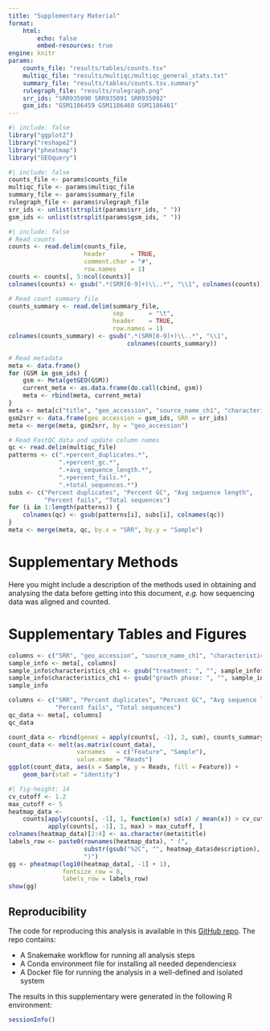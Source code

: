 ```yaml
---
title: "Supplementary Material"
format:
    html:
        echo: false
        embed-resources: true
engine: knitr
params:
    counts_file: "results/tables/counts.tsv"
    multiqc_file: "results/multiqc/multiqc_general_stats.txt"
    summary_file: "results/tables/counts.tsv.summary"
    rulegraph_file: "results/rulegraph.png"
    srr_ids: "SRR935090 SRR935091 SRR935092"
    gsm_ids: "GSM1186459 GSM1186460 GSM1186461"
---
```


```r
#| include: false
library("ggplot2")
library("reshape2")
library("pheatmap")
library("GEOquery")
```

```r
#| include: false
counts_file <- params$counts_file
multiqc_file <- params$multiqc_file
summary_file <- params$summary_file
rulegraph_file <- params$rulegraph_file
srr_ids <- unlist(strsplit(params$srr_ids, " "))
gsm_ids <- unlist(strsplit(params$gsm_ids, " "))
```

```r
#| include: false
# Read counts
counts <- read.delim(counts_file,
                     header       = TRUE,
                     comment.char = "#",
                     row.names    = 1)
counts <- counts[, 5:ncol(counts)]
colnames(counts) <- gsub(".*(SRR[0-9]+)\\..*", "\\1", colnames(counts))

# Read count summary file
counts_summary <- read.delim(summary_file,
                             sep       = "\t",
                             header    = TRUE,
                             row.names = 1)
colnames(counts_summary) <- gsub(".*(SRR[0-9]+)\\..*", "\\1",
                                 colnames(counts_summary))

# Read metadata
meta <- data.frame()
for (GSM in gsm_ids) {
    gsm <- Meta(getGEO(GSM))
    current_meta <- as.data.frame(do.call(cbind, gsm))
    meta <- rbind(meta, current_meta)
}
meta <- meta[c("title", "geo_accession", "source_name_ch1", "characteristics_ch1")]
gsm2srr <- data.frame(geo_accession = gsm_ids, SRR = srr_ids)
meta <- merge(meta, gsm2srr, by = "geo_accession")

# Read FastQC data and update column names
qc <- read.delim(multiqc_file)
patterns <- c(".+percent_duplicates.*",
              ".+percent_gc.*",
              ".+avg_sequence_length.*",
              ".+percent_fails.*",
              ".+total_sequences.*")
subs <- c("Percent duplicates", "Percent GC", "Avg sequence length",
          "Percent fails", "Total sequences")
for (i in 1:length(patterns)) {
    colnames(qc) <- gsub(patterns[i], subs[i], colnames(qc))
}
meta <- merge(meta, qc, by.x = "SRR", by.y = "Sample")
```

# Supplementary Methods

Here you might include a description of the methods used in obtaining and
analysing the data before getting into this document, *e.g.* how sequencing data
was aligned and counted.

# Supplementary Tables and Figures

```r
columns <- c("SRR", "geo_accession", "source_name_ch1", "characteristics_ch1")
sample_info <- meta[, columns]
sample_info$characteristics_ch1 <- gsub("treatment: ", "", sample_info$characteristics_ch1)
sample_info$characteristics_ch1 <- gsub("growth phase: ", "", sample_info$characteristics_ch1)
sample_info
```

```r
columns <- c("SRR", "Percent duplicates", "Percent GC", "Avg sequence length",
             "Percent fails", "Total sequences")
qc_data <- meta[, columns]
qc_data
```

```r
count_data <- rbind(genes = apply(counts[, -1], 2, sum), counts_summary)
count_data <- melt(as.matrix(count_data),
                   varnames   = c("Feature", "Sample"),
                   value.name = "Reads")
ggplot(count_data, aes(x = Sample, y = Reads, fill = Feature)) +
    geom_bar(stat = "identity")
```

```r
#| fig-height: 14
cv_cutoff <- 1.2
max_cutoff <- 5
heatmap_data <-
    counts[apply(counts[, -1], 1, function(x) sd(x) / mean(x)) > cv_cutoff &
           apply(counts[, -1], 1, max) > max_cutoff, ]
colnames(heatmap_data)[2:4] <- as.character(meta$title)
labels_row <- paste0(rownames(heatmap_data), " (",
                     substr(gsub("%2C", "", heatmap_data$description), 1, 50),
                     ")")
gg <- pheatmap(log10(heatmap_data[, -1] + 1),
               fontsize_row = 8,
               labels_row = labels_row)
show(gg)
```

## Reproducibility

The code for reproducing this analysis is available in this [GitHub repo](https://github.com/NBISweden/workshop-reproducible-research/tree/master/docker).
The repo contains:

- A Snakemake workflow for running all analysis steps
- A Conda environment file for installing all needed dependenciesx
- A Docker file for running the analysis in a well-defined and isolated system

The results in this supplementary were generated in the following R environment:

```r
sessionInfo()
```
